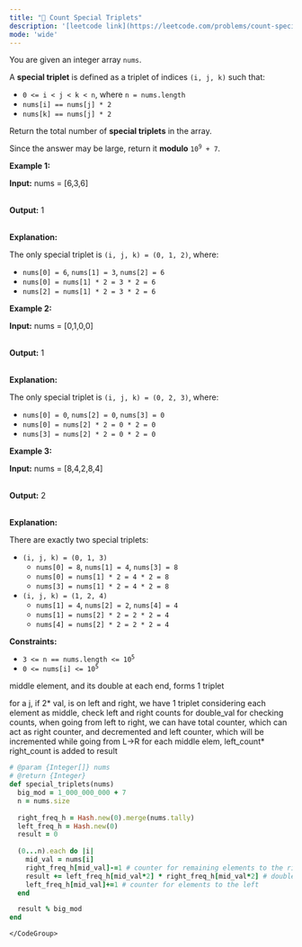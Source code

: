 ```yaml
---
title: "🧀 Count Special Triplets"
description: '[leetcode link](https://leetcode.com/problems/count-special-triplets/description/)'
mode: 'wide'
---
```

<Tabs>
  <Tab title="Question" icon="circle-question" iconType="regular">
    <Card>
      <p>You are given an integer array <code>nums</code>.</p>  <p>A <strong>special triplet</strong> is defined as a triplet of indices <code>(i, j, k)</code> such that:</p>  <ul>  <li><code>0 &lt;= i &lt; j &lt; k &lt; n</code>, where <code>n = nums.length</code></li>  <li><code>nums[i] == nums[j] * 2</code></li>  <li><code>nums[k] == nums[j] * 2</code></li> </ul>  <p>Return the total number of <strong>special triplets</strong> in the array.</p>  <p>Since the answer may be large, return it <strong>modulo</strong> <code>10<sup>9</sup> + 7</code>.</p>   <p><strong class="example">Example 1:</strong></p>  <div class="example-block"> <p><strong>Input:</strong> <span class="example-io">nums = [6,3,6]</span></p>  <p><br/> <strong>Output:</strong> <span class="example-io">1</span></p>  <p><br/> <strong>Explanation:</strong></p>  <p>The only special triplet is <code>(i, j, k) = (0, 1, 2)</code>, where:</p>  <ul>  <li><code>nums[0] = 6</code>, <code>nums[1] = 3</code>, <code>nums[2] = 6</code></li>  <li><code>nums[0] = nums[1] * 2 = 3 * 2 = 6</code></li>  <li><code>nums[2] = nums[1] * 2 = 3 * 2 = 6</code></li> </ul> </div>  <p><strong class="example">Example 2:</strong></p>  <div class="example-block"> <p><strong>Input:</strong> <span class="example-io">nums = [0,1,0,0]</span></p>  <p><br/> <strong>Output:</strong> <span class="example-io">1</span></p>  <p><br/> <strong>Explanation:</strong></p>  <p>The only special triplet is <code>(i, j, k) = (0, 2, 3)</code>, where:</p>  <ul>  <li><code>nums[0] = 0</code>, <code>nums[2] = 0</code>, <code>nums[3] = 0</code></li>  <li><code>nums[0] = nums[2] * 2 = 0 * 2 = 0</code></li>  <li><code>nums[3] = nums[2] * 2 = 0 * 2 = 0</code></li> </ul> </div>  <p><strong class="example">Example 3:</strong></p>  <div class="example-block"> <p><strong>Input:</strong> <span class="example-io">nums = [8,4,2,8,4]</span></p>  <p><br/> <strong>Output:</strong> <span class="example-io">2</span></p>  <p><br/> <strong>Explanation:</strong></p>  <p>There are exactly two special triplets:</p>  <ul>  <li><code>(i, j, k) = (0, 1, 3)</code>   <ul>   <li><code>nums[0] = 8</code>, <code>nums[1] = 4</code>, <code>nums[3] = 8</code></li>   <li><code>nums[0] = nums[1] * 2 = 4 * 2 = 8</code></li>   <li><code>nums[3] = nums[1] * 2 = 4 * 2 = 8</code></li>  </ul>  </li>  <li><code>(i, j, k) = (1, 2, 4)</code>  <ul>   <li><code>nums[1] = 4</code>, <code>nums[2] = 2</code>, <code>nums[4] = 4</code></li>   <li><code>nums[1] = nums[2] * 2 = 2 * 2 = 4</code></li>   <li><code>nums[4] = nums[2] * 2 = 2 * 2 = 4</code></li>  </ul>  </li> </ul> </div>   <p><strong>Constraints:</strong></p>  <ul>  <li><code>3 &lt;= n == nums.length &lt;= 10<sup>5</sup></code></li>  <li><code>0 &lt;= nums[i] &lt;= 10<sup>5</sup></code></li> </ul> 
    </Card>
  </Tab>
  <Tab title="Solution" icon="lightbulb" iconType="regular" >
    <Card>
      middle element, and its double at each end, forms 1 triplet

  for a j, if 2* val, is on left and right, we have 1 triplet
  considering each element as middle, check left and right counts for double_val
  for checking counts, when going from left to right, we can have total counter, which can act as right counter, and decremented
  and left counter, which will be incremented while going from L-&gt;R
  for each middle elem, left_count* right_count is added to result
</Card>
  <Expandable title="code">
    <CodeGroup dropdown>
```ruby title="Count Special Triplets" lines
# @param {Integer[]} nums
# @return {Integer}
def special_triplets(nums)
  big_mod = 1_000_000_000 + 7
  n = nums.size
  
  right_freq_h = Hash.new(0).merge(nums.tally)
  left_freq_h = Hash.new(0)
  result = 0
  
  (0...n).each do |i|
    mid_val = nums[i]
    right_freq_h[mid_val]-=1 # counter for remaining elements to the right
    result += left_freq_h[mid_val*2] * right_freq_h[mid_val*2] # double_vals to right and left
    left_freq_h[mid_val]+=1 # counter for elements to the left
  end

  result % big_mod
end
```
    </CodeGroup>
  </Expandable>
  </Tab>
</Tabs>